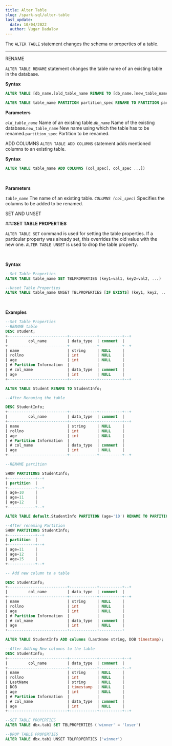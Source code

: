 ```yaml
---
title: Alter Table
slug: /spark-sql/alter-table
last_update:
  date: 10/04/2022
  author: Vugar Dadalov
---
```


<!-- <head>
  <title>Alter Table</title>
  <meta
    name="description"
    content="Alter Table"
  />
</head> -->

The `ALTER TABLE` statement changes the schema or properties of a table.
___



RENAME

`ALTER TABLE RENAME` statement changes the table name of an existing table in the database.


**Syntax**

```sql
ALTER TABLE [db_name.]old_table_name RENAME TO [db_name.]new_table_name

ALTER TABLE table_name PARTITION partition_spec RENAME TO PARTITION partition_spec;
```

 **Parameters**

*`old_table_name`* Name of an existing table.*`db_name`* Name of the existing database.`new_table_name` New name using which the table has to be renamed.`partition_spec` Partition to be renamed.

ADD COLUMNS
`ALTER TABLE ADD COLUMNS` statement adds mentioned columns to an existing table.


 **Syntax**
```sql
ALTER TABLE table_name ADD COLUMNS (col_spec[, col_spec ...])
```

<br/>

**Parameters**

*`table_name`* The name of an existing table. *`COLUMNS (col_spec)`* Specifies the columns to be added to be renamed.

SET AND UNSET

###**SET TABLE PROPERTIES**

`ALTER TABLE SET` command is used for setting the table properties. If a particular property was already set, this overrides the old value with the new one.
`ALTER TABLE UNSET` is used to drop the table property.

<br/>

**Syntax**

```sql
--Set Table Properties 
ALTER TABLE table_name SET TBLPROPERTIES (key1=val1, key2=val2, ...)

--Unset Table Properties
ALTER TABLE table_name UNSET TBLPROPERTIES [IF EXISTS] (key1, key2, ...)
```

<br/>

**Examples**

```sql
--Set Table Properties 
--RENAME table 
DESC student;
+--------------------------+------------+----------+--+
|         col_name         | data_type  | comment  |
+--------------------------+------------+----------+--+
| name                     | string     | NULL     |
| rollno                   | int        | NULL     |
| age                      | int        | NULL     |
| # Partition Information  |            |          |
| # col_name               | data_type  | comment  |
| age                      | int        | NULL     |
+--------------------------+------------+----------+--+

ALTER TABLE Student RENAME TO StudentInfo;

--After Renaming the table

DESC StudentInfo;
+--------------------------+------------+----------+--+
|         col_name         | data_type  | comment  |
+--------------------------+------------+----------+--+
| name                     | string     | NULL     |
| rollno                   | int        | NULL     |
| age                      | int        | NULL     |
| # Partition Information  |            |          |
| # col_name               | data_type  | comment  |
| age                      | int        | NULL     |
+--------------------------+------------+----------+--+

--RENAME partition

SHOW PARTITIONS StudentInfo;
+------------+--+
| partition  |
+------------+--+
| age=10     |
| age=11     |
| age=12     |
+------------+--+

ALTER TABLE default.StudentInfo PARTITION (age='10') RENAME TO PARTITION (age='15');

--After renaming Partition
SHOW PARTITIONS StudentInfo;
+------------+--+
| partition  |
+------------+--+
| age=11     |
| age=12     |
| age=15     |
+------------+--+

-- Add new column to a table

DESC StudentInfo;
+--------------------------+------------+----------+--+
|         col_name         | data_type  | comment  |
+--------------------------+------------+----------+--+
| name                     | string     | NULL     |
| rollno                   | int        | NULL     |
| age                      | int        | NULL     |
| # Partition Information  |            |          |
| # col_name               | data_type  | comment  |
| age                      | int        | NULL     |
+--------------------------+------------+----------+

ALTER TABLE StudentInfo ADD columns (LastName string, DOB timestamp);

--After Adding New columns to the table
DESC StudentInfo;
+--------------------------+------------+----------+--+
|         col_name         | data_type  | comment  |
+--------------------------+------------+----------+--+
| name                     | string     | NULL     |
| rollno                   | int        | NULL     |
| LastName                 | string     | NULL     |
| DOB                      | timestamp  | NULL     |
| age                      | int        | NULL     |
| # Partition Information  |            |          |
| # col_name               | data_type  | comment  |
| age                      | int        | NULL     |
+--------------------------+------------+----------+--+

--SET TABLE PROPERTIES
ALTER TABLE dbx.tab1 SET TBLPROPERTIES ('winner' = 'loser')

--DROP TABLE PROPERTIES
ALTER TABLE dbx.tab1 UNSET TBLPROPERTIES ('winner')
```